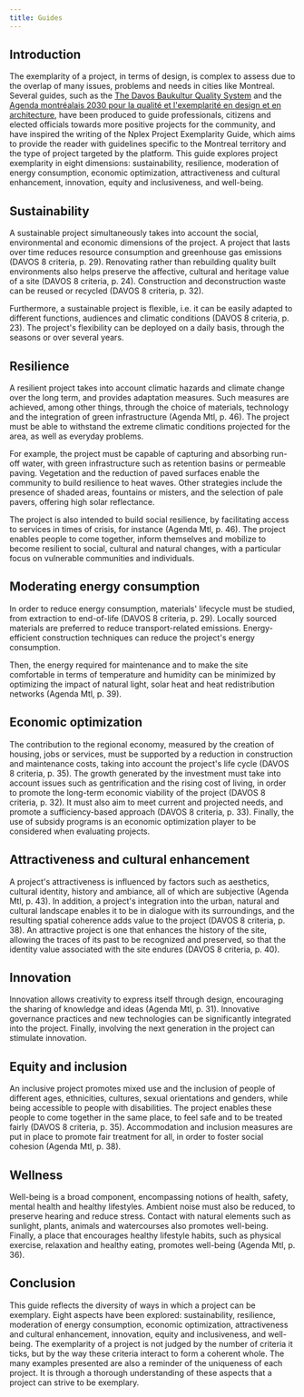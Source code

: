 ```yaml
---
title: Guides
---
```


## Introduction

The exemplarity of a project, in terms of design, is complex to assess due to the overlap of many
issues, problems and needs in cities like Montreal. Several guides, such as the
[The Davos Baukultur Quality System](https://www.bak.admin.ch/bak/en/home/baukultur/qualitaet/davos-qualitaetssystem-baukultur.html)
and the
[Agenda montréalais 2030 pour la qualité et l'exemplarité en design et en architecture](https://designmontreal.com/sites/designmontreal.com/files/publications/agenda_mtl_2030_v1.12-19_fr_lr.pdf),
have been produced to guide professionals, citizens and elected officials towards more positive
projects for the community, and have inspired the writing of the Nplex Project Exemplarity Guide,
which aims to provide the reader with guidelines specific to the Montreal territory and the type of
project targeted by the platform. This guide explores project exemplarity in eight dimensions:
sustainability, resilience, moderation of energy consumption, economic optimization, attractiveness
and cultural enhancement, innovation, equity and inclusiveness, and well-being.

## Sustainability

A sustainable project simultaneously takes into account the social, environmental and economic
dimensions of the project. A project that lasts over time reduces resource consumption and
greenhouse gas emissions (DAVOS 8 criteria, p. 29). Renovating rather than rebuilding quality built
environments also helps preserve the affective, cultural and heritage value of a site (DAVOS 8
criteria, p. 24). Construction and deconstruction waste can be reused or recycled (DAVOS 8 criteria,
p. 32).

Furthermore, a sustainable project is flexible, i.e. it can be easily adapted to different
functions, audiences and climatic conditions (DAVOS 8 criteria, p. 23). The project's flexibility
can be deployed on a daily basis, through the seasons or over several years.

## Resilience

A resilient project takes into account climatic hazards and climate change over the long term, and
provides adaptation measures. Such measures are achieved, among other things, through the choice of
materials, technology and the integration of green infrastructure (Agenda Mtl, p. 46). The project
must be able to withstand the extreme climatic conditions projected for the area, as well as
everyday problems.

For example, the project must be capable of capturing and absorbing run-off water, with green
infrastructure such as retention basins or permeable paving. Vegetation and the reduction of paved
surfaces enable the community to build resilience to heat waves. Other strategies include the
presence of shaded areas, fountains or misters, and the selection of pale pavers, offering high
solar reflectance.

The project is also intended to build social resilience, by facilitating access to services in times
of crisis, for instance (Agenda Mtl, p. 46). The project enables people to come together, inform
themselves and mobilize to become resilient to social, cultural and natural changes, with a
particular focus on vulnerable communities and individuals.

## Moderating energy consumption

In order to reduce energy consumption, materials' lifecycle must be studied, from extraction to
end-of-life (DAVOS 8 criteria, p. 29). Locally sourced materials are preferred to reduce
transport-related emissions. Energy-efficient construction techniques can reduce the project's
energy consumption.

Then, the energy required for maintenance and to make the site comfortable in terms of temperature
and humidity can be minimized by optimizing the impact of natural light, solar heat and heat
redistribution networks (Agenda Mtl, p. 39).

## Economic optimization

The contribution to the regional economy, measured by the creation of housing, jobs or services,
must be supported by a reduction in construction and maintenance costs, taking into account the
project's life cycle (DAVOS 8 criteria, p. 35). The growth generated by the investment must take
into account issues such as gentrification and the rising cost of living, in order to promote the
long-term economic viability of the project (DAVOS 8 criteria, p. 32). It must also aim to meet
current and projected needs, and promote a sufficiency-based approach (DAVOS 8 criteria, p. 33).
Finally, the use of subsidy programs is an economic optimization player to be considered when
evaluating projects.

## Attractiveness and cultural enhancement

A project's attractiveness is influenced by factors such as aesthetics, cultural identity, history
and ambiance, all of which are subjective (Agenda Mtl, p. 43). In addition, a project's integration
into the urban, natural and cultural landscape enables it to be in dialogue with its surroundings,
and the resulting spatial coherence adds value to the project (DAVOS 8 criteria, p. 38). An
attractive project is one that enhances the history of the site, allowing the traces of its past to
be recognized and preserved, so that the identity value associated with the site endures (DAVOS 8
criteria, p. 40).

## Innovation

Innovation allows creativity to express itself through design, encouraging the sharing of knowledge
and ideas (Agenda Mtl, p. 31). Innovative governance practices and new technologies can be
significantly integrated into the project. Finally, involving the next generation in the project can
stimulate innovation.

## Equity and inclusion

An inclusive project promotes mixed use and the inclusion of people of different ages, ethnicities,
cultures, sexual orientations and genders, while being accessible to people with disabilities. The
project enables these people to come together in the same place, to feel safe and to be treated
fairly (DAVOS 8 criteria, p. 35). Accommodation and inclusion measures are put in place to promote
fair treatment for all, in order to foster social cohesion (Agenda Mtl, p. 38).

## Wellness

Well-being is a broad component, encompassing notions of health, safety, mental health and healthy
lifestyles. Ambient noise must also be reduced, to preserve hearing and reduce stress. Contact with
natural elements such as sunlight, plants, animals and watercourses also promotes well-being.
Finally, a place that encourages healthy lifestyle habits, such as physical exercise, relaxation and
healthy eating, promotes well-being (Agenda Mtl, p. 36).

## Conclusion

This guide reflects the diversity of ways in which a project can be exemplary. Eight aspects have
been explored: sustainability, resilience, moderation of energy consumption, economic optimization,
attractiveness and cultural enhancement, innovation, equity and inclusiveness, and well-being. The
exemplarity of a project is not judged by the number of criteria it ticks, but by the way these
criteria interact to form a coherent whole. The many examples presented are also a reminder of the
uniqueness of each project. It is through a thorough understanding of these aspects that a project
can strive to be exemplary.
